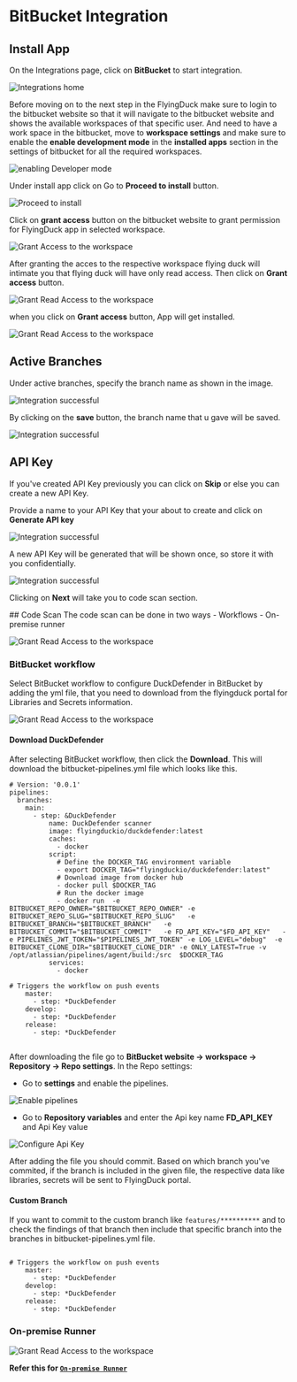 # BitBucket Integration

## Install App

On the Integrations page, click on **BitBucket** to start integration.

![Integrations home](../assets/bitbucket/v2/bitbucketv2integrations.png)

Before moving on to the next step in the FlyingDuck make sure to login to the bitbucket website so that it will navigate to the bitbucket website and shows the available workspaces of that specific user. And
need to have a work space in the bitbucket, move to **workspace settings** and make sure to enable the **enable development mode** in the **installed apps** section in the settings of bitbucket for all the required workspaces.

![enabling Developer mode](../assets/bitbucket/bitbucEnable.png)


Under install app click on Go to **Proceed to install** button.

![Proceed to install](../assets/bitbucket/v2/bitbucketproceedtoinstall.png)

Click on **grant access** button on the bitbucket website to grant permission for FlyingDuck app in selected workspace.

![Grant Access to the workspace](../assets/bitbucket/bitbuckaccess.png)

After granting the acces to the respective workspace flying duck will intimate you that flying duck will have only read access. Then click on **Grant access** button.

![Grant Read Access to the workspace](../assets/bitbucket/v2/grantaccess.png)

when you click on **Grant access** button, App will get installed.

![Grant Read Access to the workspace](../assets/bitbucket/v2/bitbucketappinstalled.png)


## Active Branches
Under active branches, specify the branch name as shown in the image.

![Integration successful](../assets/github/githubselectbranch.png)

By clicking on the **save** button, the branch name that u gave will be saved.

![Integration successful](../assets/github/githubbranchselected.png)

## API Key

If you've created API Key previously you can click on **Skip** or else you can create a new API Key.

Provide a name to your API Key that your about to create and click on **Generate API key**

![Integration successful](../assets/bitbucket/v2/createapikey.png)

A new API Key will be generated that will be shown once, so store it with you confidentially.

![Integration successful](../assets/bitbucket/v2/bitbucketapikey.png)

Clicking on **Next** will take you to code scan section.


<div id="bitbucketworkflow">
## Code Scan
The code scan can be done in two ways
- Workflows
- On-premise runner


![Grant Read Access to the workspace](../assets/bitbucket/v2/bitbucketconfiguredd.png)

### BitBucket workflow

Select BitBucket workflow to configure DuckDefender in BitBucket by adding the yml file, that you need to download from the flyingduck portal for Libraries and Secrets information.

![Grant Read Access to the workspace](../assets/bitbucket/v2/bitbucketworkflow.png)

#### Download DuckDefender

After selecting BitBucket workflow, then click the **Download**. This will download the bitbucket-pipelines.yml file which looks like this.

``` mdx filename="bitbucket-pipelines.yml" copy
# Version: '0.0.1'
pipelines:
  branches:
    main:
      - step: &DuckDefender
          name: DuckDefender scanner
          image: flyingduckio/duckdefender:latest
          caches:
            - docker
          script:
            # Define the DOCKER_TAG environment variable
            - export DOCKER_TAG="flyingduckio/duckdefender:latest"
            # Download image from docker hub
            - docker pull $DOCKER_TAG
            # Run the docker image
            - docker run  -e BITBUCKET_REPO_OWNER="$BITBUCKET_REPO_OWNER" -e BITBUCKET_REPO_SLUG="$BITBUCKET_REPO_SLUG"   -e BITBUCKET_BRANCH="$BITBUCKET_BRANCH"   -e BITBUCKET_COMMIT="$BITBUCKET_COMMIT"   -e FD_API_KEY="$FD_API_KEY"   -e PIPELINES_JWT_TOKEN="$PIPELINES_JWT_TOKEN" -e LOG_LEVEL="debug"  -e BITBUCKET_CLONE_DIR="$BITBUCKET_CLONE_DIR" -e ONLY_LATEST=True -v /opt/atlassian/pipelines/agent/build:/src  $DOCKER_TAG
          services:
            - docker

# Triggers the workflow on push events        
    master:
      - step: *DuckDefender
    develop:
      - step: *DuckDefender
    release:
      - step: *DuckDefender
      
```

After downloading the file go to **BitBucket website -> workspace -> Repository -> Repo settings**.
In the Repo settings:
- Go to **settings** and enable the pipelines.

![Enable pipelines](../assets/bitbucket/v2/bitbucketenablepipelines.png)

- Go to **Repository variables** and enter the Api key name **FD_API_KEY** and Api Key value

![Configure Api Key](../assets/bitbucket/v2/bitbucketrepovariables.png)

After adding the file you should commit. Based on which branch you've commited, if the branch is included in the given file, the respective data like libraries, secrets will be sent to FlyingDuck portal.

#### Custom Branch
If you want to commit to the custom branch like `features/**********` and to check the findings of that branch then include that specific branch into the branches in bitbucket-pipelines.yml file.

```mdx filename="bitbucket-pipelines.yml" copy

# Triggers the workflow on push events        
    master:
      - step: *DuckDefender
    develop:
      - step: *DuckDefender
    release:
      - step: *DuckDefender
```


</div>




### On-premise Runner


![Grant Read Access to the workspace](../assets/bitbucket/v2/bitbucketrunner.png)

<div style={{backgroundColor:'#ECFADF', borderLeft:"5px solid lightgreen", borderRadius:"7px",paddingLeft:"20px", paddingTop:"30px", paddingBottom:"30px"}}>

**Refer this for 
<a href="/DuckDefender/deploymentoptions/runners">`On-premise Runner`</a>**

</div>




